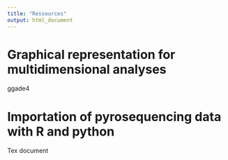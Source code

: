 ```yaml
---
title: "Ressources"
output: html_document
---
```


# Graphical representation for multidimensional analyses

ggade4


# Importation of pyrosequencing data with R and python

Tex document


